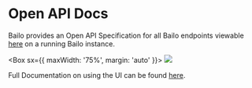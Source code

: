 

# Open API Docs

Bailo provides an Open API Specification for all Bailo endpoints viewable [here](/docs/api) on a running Bailo instance.

<Box sx={{ maxWidth: '75%', margin: 'auto' }}>
  <Image src={bailoSwaggerDocs} />
</Box>

Full Documentation on using the UI can be found [here](https://swagger.io/tools/swagger-ui/).

